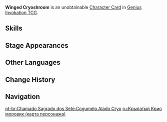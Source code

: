 {{About|the [[Character Card]]|the [[Common Enemy]]|Winged Cryoshroom}}
{{Genius Invokation TCG Infobox
|title       = Winged Cryoshroom
|id          = 003105
|image       = Winged Cryoshroom Character Card.png
|type        = Character Card
|health      = 6
|element     = Cryo
|faction     = Monster
|weapon      = Other Weapons
|features    = Winged Cryoshroom
}}
'''Winged Cryoshroom''' is an unobtainable [[Character Card]] in [[Genius Invokation TCG]].

==Skills==
{{Genius Invokation TCG Skills Table}}

==Stage Appearances==
{{Genius Invokation TCG Stage Appearances}}

==Other Languages==
{{Other Languages|Transclude=Winged Cryoshroom}}

==Change History==
{{Change History|3.7}}

==Navigation==
{{Genius Invokation TCG Navbox|Character Card Unobtainable}}

[[pt-br:Chamado Sagrado dos Sete:Cogumelo Alado Cryo]]
[[ru:Крылатый Крио моровик (карта персонажа)]]
